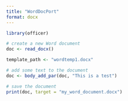 ```yaml
---
title: "WordDocPort"
format: docx
---
```


```r
library(officer)

# create a new Word document
doc <- read_docx()

template_path <- "wordtemp1.docx"

# add some text to the document
doc <- body_add_par(doc, "This is a test")

# save the document
print(doc, target = "my_word_document.docx")
```
